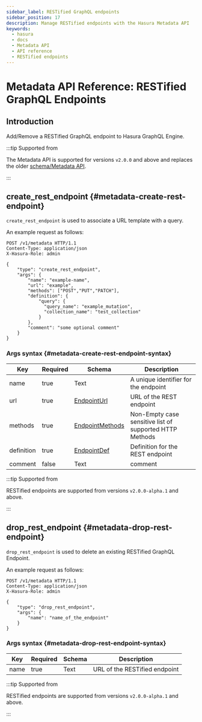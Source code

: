 ```yaml
---
sidebar_label: RESTified GraphQL endpoints
sidebar_position: 17
description: Manage RESTified endpoints with the Hasura Metadata API
keywords:
  - hasura
  - docs
  - Metadata API
  - API reference
  - RESTified endpoints
---
```


# Metadata API Reference: RESTified GraphQL Endpoints

## Introduction

Add/Remove a RESTified GraphQL endpoint to Hasura GraphQL Engine.

:::tip Supported from

The Metadata API is supported for versions `v2.0.0` and above and
replaces the older [schema/Metadata API](/api-reference/schema-metadata-api/index.mdx).

:::

## create_rest_endpoint {#metadata-create-rest-endpoint}

`create_rest_endpoint` is used to associate a URL template with a query.

An example request as follows:

```http
POST /v1/metadata HTTP/1.1
Content-Type: application/json
X-Hasura-Role: admin

{
    "type": "create_rest_endpoint",
    "args": {
        "name": "example-name",
        "url": "example",
        "methods": ["POST","PUT","PATCH"],
        "definition": {
            "query": {
              "query_name": "example_mutation",
              "collection_name": "test_collection"
            }
        },
        "comment": "some optional comment"
    }
}
```

### Args syntax {#metadata-create-rest-endpoint-syntax}

| Key        | Required | Schema                                                            | Description                                             |
| ---------- | -------- | ----------------------------------------------------------------- | ------------------------------------------------------- |
| name       | true     | Text                                                              | A unique identifier for the endpoint                    |
| url        | true     | [EndpointUrl](/api-reference/syntax-defs.mdx#endpointurl)         | URL of the REST endpoint                                |
| methods    | true     | [EndpointMethods](/api-reference/syntax-defs.mdx#endpointmethods) | Non-Empty case sensitive list of supported HTTP Methods |
| definition | true     | [EndpointDef](/api-reference/syntax-defs.mdx#endpointdef)         | Definition for the REST endpoint                        |
| comment    | false    | Text                                                              | comment                                                 |

:::tip Supported from

RESTified endpoints are supported from versions `v2.0.0-alpha.1` and above.

:::

## drop_rest_endpoint {#metadata-drop-rest-endpoint}

`drop_rest_endpoint` is used to delete an existing RESTified GraphQL Endpoint.

An example request as follows:

```http
POST /v1/metadata HTTP/1.1
Content-Type: application/json
X-Hasura-Role: admin

{
    "type": "drop_rest_endpoint",
    "args": {
        "name": "name_of_the_endpoint"
    }
}
```

### Args syntax {#metadata-drop-rest-endpoint-syntax}

| Key  | Required | Schema | Description                   |
| ---- | -------- | ------ | ----------------------------- |
| name | true     | Text   | URL of the RESTified endpoint |

:::tip Supported from

RESTified endpoints are supported from versions `v2.0.0-alpha.1` and above.

:::
